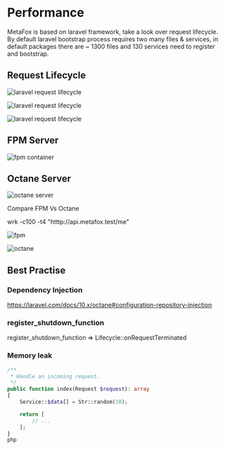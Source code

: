 # Performance

MetaFox is based on laravel framework, take a look over request lifecycle. By default laravel bootstrap process
requires two many files & services, in default packages there are ~ 1300 files and 130 services need to register and bootstrap.

## Request Lifecycle

![laravel request lifecycle](/images/laravel-request-lifecycle-01.png)

![laravel request lifecycle](/images/laravel-request-lifecycle-02.png)

![laravel request lifecycle](/images/laravel-request-lifecycle-03.png)

## FPM Server

![fpm container](/images/perf-fpm-container.jpeg)

## Octane Server

![octane server](/images/perf-octane-server.png)

Compare FPM Vs Octane

wrk -c100 -t4 "htttp://api.metafox.test/me"

![fpm](/images/fpm-benmach.png)

![octane](/images/octane-benmach.png)

## Best Practise

### Dependency Injection

https://laravel.com/docs/10.x/octane#configuration-repository-injection

### register_shutdown_function

register_shutdown_function => Lifecycle::onRequestTerminated

### Memory leak

```php
/**
 * Handle an incoming request.
 */
public function index(Request $request): array
{
    Service::$data[] = Str::random(10);

    return [
        // ...
    ];
}
php

```
